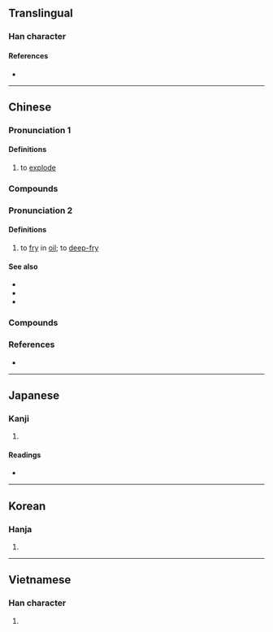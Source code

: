 {{character info/new}}
==Translingual==

===Han character===
{{Han char|rn=86|rad=火|as=05|sn=9|four=98811|canj=FOS|ids=⿰火乍}}

====References====
* {{Han ref|kx=0669.101|dkj=18979|dj=1078.140|hdz=32196.010|uh=70B8|ud=28856|bh=ACB5|bd=44213}}

----

==Chinese==
{{zh-forms}}

{{attention|nan|please check}}

===Pronunciation 1===
{{zh-pron
|m=zhà
|c=zaa3
|h=pfs=
|md=
|mn=chà
|w=
|mc=
|oc=n,1
|ma=y
|cat=v
}}

====Definitions====
{{zh-hanzi}}

# to [[explode]]

===Compounds===
{{zh-der|炸彈|爆炸|炸死|爆炸品|爆炸物|轟炸|轟炸機|人肉炸彈|定時炸彈|炸藥|炸藥包|炸毀|爆炸物品|爆炸頭|氣炸|大爆炸|人口爆炸|瓦斯爆炸|生活大炸彈|汽車炸彈|炸掉|核炸彈|狂轟濫炸|集束炸彈|自製炸彈|核轟炸機|裂變炸彈|炸垮|炸雷|計時炸彈|深水炸彈|簡易爆炸裝置}}

===Pronunciation 2===
{{theaji|chòaⁿ/chia̍h}}
{{zh-pron
|m=炸
|c=zaa3
|h=pfs=
|md=
|mn=chòaⁿ/chia̍h
|w=
|mc=
|oc=n,2
|cat=v
}}

====Definitions====
{{zh-Haniz}}

# to [[fry]] in [[oil]]; to [[deep-fry]]

====See also====
* {{zh-l|煸}}
* {{zh-l|炒}}
* {{zh-l|煎}}

===Compounds===
{{zh-der|煎炸|油炸|炸醬麵|炸魚|炸薯條|炸土豆條|炸土豆條二|炸糕|煎炸食品|炸雞|炸丸子|炸薯片}}

===References===
* {{thcwd|5191}}

----

==Japanese==

===Kanji===
{{ja-kanji|grade=|rs=火05}}

# {{defn|lang=ja|sort=火05}}

====Readings====
* {{ja-readings|on=[[さく]] (saku), [[さ]] (sa), [[さつ]] (satsu)|kun=[[あげる]] (ageru)}}

----

==Korean==

===Hanja===
{{ko-hanja|hangeul=작|eumhun=|rv=jak|mr=chak|y=cak}}

# {{defn|lang=ko|sort=火05}}

----

==Vietnamese==

===Han character===
{{vi-hantu|[[tạc]]|rs=火05}}

# {{defn|lang=vi|sort=火05}}
